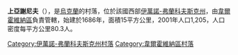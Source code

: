 <!-- 檔案不存在 [[Image:Пам'ятник_в_с._Верхній_Ясенів.jpg|right]] -->

{{coord|48|9|41|N|24|56|43|E|scale:30000|display=title}}

'''上亞謝尼夫'''（{{lang-uk|Верхній Ясенів}}），是[[烏克蘭|烏克蘭]]的村落，位於該國西部[[伊萬諾-弗蘭科夫斯克州|伊萬諾-弗蘭科夫斯克州]]，由[[韋爾霍維納區|韋爾霍維納區]]負責管轄，始建於1686年，面積15平方公里，2001年人口1,205，人口密度每平方公里80.3人。

{{DEFAULTSORT:Верхній Ясенів}}
[[Category:伊萬諾-弗蘭科夫斯克州村落|Category:伊萬諾-弗蘭科夫斯克州村落]]
[[Category:韋爾霍維納區村落|Category:韋爾霍維納區村落]]


{{IvanoFrankivsk-geo-stub}}